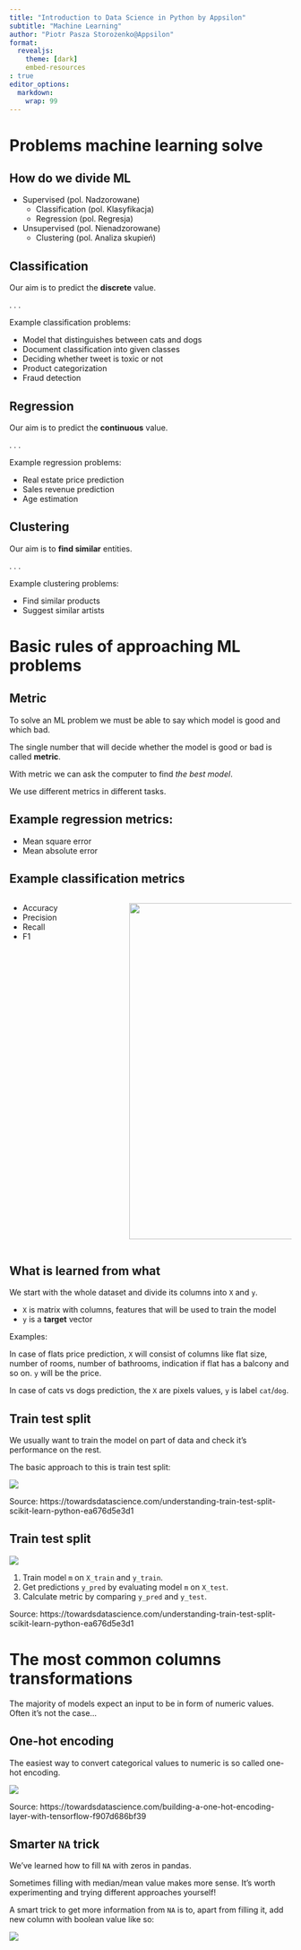 ```yaml
---
title: "Introduction to Data Science in Python by Appsilon"
subtitle: "Machine Learning"
author: "Piotr Pasza Storożenko@Appsilon"
format: 
  revealjs:
    theme: [dark]
    embed-resources
: true
editor_options: 
  markdown: 
    wrap: 99
---
```


# Problems machine learning solve

## How do we divide ML

- Supervised (pol. Nadzorowane)
  - Classification (pol. Klasyfikacja)
  - Regression (pol. Regresja)
- Unsupervised (pol. Nienadzorowane)
  - Clustering (pol. Analiza skupień)

## Classification

Our aim is to predict the **discrete** value.

. . .

Example classification problems:

- Model that distinguishes between cats and dogs
- Document classification into given classes
- Deciding whether tweet is toxic or not
- Product categorization
- Fraud detection

## Regression

Our aim is to predict the **continuous** value.

. . .

Example regression problems:

- Real estate price prediction
- Sales revenue prediction
- Age estimation

## Clustering

Our aim is to **find similar** entities.

. . .

Example clustering problems:

- Find similar products
- Suggest similar artists

# Basic rules of approaching ML problems

## Metric

To solve an ML problem we must be able to say which model is good and which bad.

The single number that will decide whether the model is good or bad is called **metric**.

With metric we can ask the computer to find _the best model_.

We use different metrics in different tasks.

## Example regression metrics:

- Mean square error
- Mean absolute error

## Example classification metrics

:::: {.columns}

::: {.column width="40%"}
- Accuracy
- Precision
- Recall
- F1

:::

::: {.column width="60%"}
![](images/Precisionrecall.png){height="600"}

:::

::::

## What is learned from what{.smaller}

We start with the whole dataset and divide its columns into `X` and `y`.

- `X` is matrix with columns, features that will be used to train the model
- `y` is a **target** vector

Examples:

In case of flats price prediction, `X` will consist of columns like flat size, number of rooms, number of bathrooms, indication if flat has a balcony and so on. `y` will be the price.

In case of cats vs dogs prediction, the `X` are pixels values, `y` is label `cat`/`dog`.

## Train test split

We usually want to train the model on part of data and check it's performance on the rest.

The basic approach to this is train test split:

![](images/traintest.png)

:::{.footer}
Source: https://towardsdatascience.com/understanding-train-test-split-scikit-learn-python-ea676d5e3d1
:::


## Train test split{.smaller}

![](images/traintest.png)

1. Train model `m` on `X_train` and `y_train`.
2. Get predictions `y_pred` by evaluating model `m` on `X_test`.
3. Calculate metric by comparing `y_pred` and `y_test`.

:::{.footer}
Source: https://towardsdatascience.com/understanding-train-test-split-scikit-learn-python-ea676d5e3d1
:::

# The most common columns transformations

The majority of models expect an input to be in form of numeric values.
Often it's not the case...

## One-hot encoding

The easiest way to convert categorical values to numeric is so called one-hot encoding.

![](images/onehot.png)

:::{.footer}
Source: https://towardsdatascience.com/building-a-one-hot-encoding-layer-with-tensorflow-f907d686bf39
:::

## Smarter `NA` trick{.smaller}

We've learned how to fill `NA` with zeros in pandas.

Sometimes filling with median/mean value makes more sense.
It's worth experimenting and trying different approaches yourself! 

A smart trick to get more information from `NA` is to, apart from filling it, add new column with boolean value like so:

![](images/NA_trick.png)